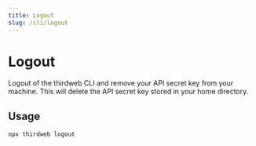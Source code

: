 ```yaml
---
title: Logout
slug: /cli/logout
---
```



# Logout

Logout of the thirdweb CLI and remove your API secret key from your machine. This will delete the API secret key stored in your home directory.

## Usage

```bash
npx thirdweb logout
```
